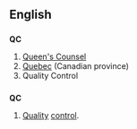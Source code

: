 ==English==

==={{initialism}}===
'''QC'''
#[[Queen's Counsel]]
#[[Quebec]] (Canadian province)
#Quality Control

==={{Initialism}}===
'''QC'''
# [[quality|Quality]] [[control]].